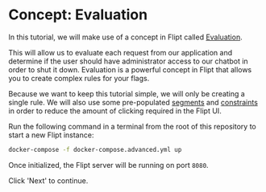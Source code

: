 # Concept: Evaluation

In this tutorial, we will make use of a concept in Flipt called [Evaluation](https://www.flipt.io/docs/concepts#evaluation).

This will allow us to evaluate each request from our application and determine if the user should have administrator access to our chatbot in order to shut it down.
Evaluation is a powerful concept in Flipt that allows you to create complex rules for your flags.

Because we want to keep this tutorial simple, we will only be creating a single rule.
We will also use some pre-populated [segments](https://www.flipt.io/docs/concepts#segments) and [constraints](https://www.flipt.io/docs/concepts#constraints) in order to reduce the amount of clicking required in the Flipt UI.

Run the following command in a terminal from the root of this repository to start a new Flipt instance:

```bash
docker-compose -f docker-compose.advanced.yml up
```

Once initialized, the Flipt server will be running on port `8080`.

Click 'Next' to continue.
